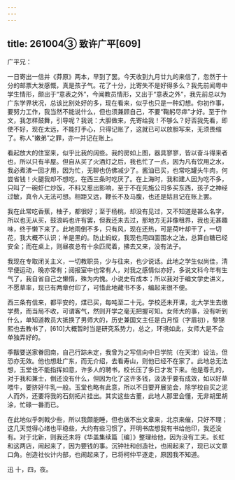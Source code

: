 ```yaml
---
---
---
```

title: 261004③ 致许广平[609]
---




广平兄：

一日寄出一信并《莽原》两本，早到了罢。今天收到九月廿九的来信了，忽然于十分的邮票大发感慨，真是孩子气。花了十分，比寄失不是好得多么？我先前闻粤中学生情形，颇出于“意表之外”，今闻教员情形，又出于“意表之外”，我先前总以为广东学界状况，总该比别处好的多，现在看来，似乎也只是一种幻想。你初作事，要努力工作，我当然不能说什么，但也须兼顾自己，不要“鞠躬尽瘁”才好。至于作文，我怎样鼓舞，引导呢？我说：大胆做来，先寄给我！不够么？好否我先看，即使不好，现在太远，不能打手心，只得记账了，这就已可以放胆写来，无须畏缩了。称人“嫩弟”之罪，亦一并记在账上。



看起放大的住室来，似乎比我的阔些。我的房如上图，器具寥寥，皆以奋斗得来者也，所以只有半屋。但自从买了火酒灯之后，我也忙了一点，因为凡有饮用之水，我必煮沸一回才用，因为忙，无聊也仿佛减少了。酱油已买，也常吃罐头牛肉，何尝省钱！火腿我却不想吃，在西三条时吃厌了。在上海时，我和建人因为吃不多，只叫了一碗虾仁炒饭，不料又惹出影响，至于不在先施公司多买东西，孩子之神经过敏，真令人无法可想。相距又远，鞭长不及马腹，也还是姑且记在账上罢。

我在此常吃香蕉，柚子，都很好；至于杨桃，却没有见过，又不知道是甚么名字，所以也无从买，鼓浪屿也许有罢，但我还未去过，那地方无非像租界，我也无甚趣味，终于懒下来了。此地雨倒不多，只有风，现在还热，可是荷叶却干了，一切花，我大概不认识；羊是黑的。防止蚂蚁，我现也用四面围水之法，总算白糖已经安全；而在桌上，则昼夜总有十余匹爬着，拂去又来，没有法子。

我现在专取闭关主义，一切教职员，少与往来，也少说话。此地之学生似尚佳，清早便运动，晚亦常有；阅报室中也常有人，对我之感情似亦好，多说文科今年有生气了，我自省自己之懒惰，殊为内愧。小说史有成本；所以我对于编文学史讲义，不愿草率，现已有两章付印了，可惜此地藏书不多，编起来很不便。

西三条有信来，都平安的，煤已买，每吨至二十元。学校还未开课，北大学生去缴学费，而当局不收，可谓客气，然则开学之毫无把握可知。女师大的事，没有听到什么，单知道教员大抵换了男师大的，历史兼国文主任是白月恒（字眉初），黎锦熙也去教书了，[610]大概暂时当是研究系势力，总之，环境如此，女师大是不会单独弄好的。

季黻要送家眷回南，自己行踪未定，我曾为之写信向中日学院（在天津）设法，但恐亦无效。他也想赴广东，而无介绍，去看寿山，则他已经不在家了。此地总无法想，玉堂也不能指挥如意，许多人的聘书，校长压了多日才发下来。他是尊孔的，对于我和兼士，倒还没有什么，但因为化了这许多钱，汲汲乎要有成效，如以好草喂牛，要挤好牛乳一般。玉堂也略有此意，所以不日要开展览会，除学校自买之泥人而外，还要将我的石刻拓片挂出。其实这些古董，此地人那里会懂，无非胡里胡涂，忙碌一番而已。

在此地似乎刺戟少些，所以我颇能睡，但也做不出文章来，北京来催，只好不理；这几天觉得心绪也平稳些，大约有些习惯了。开明书店想我有书给他印，我还没有。对于北新，则我还未将《华盖集续篇［编］》整理给他，因为没有工夫。长虹和这两店，闹起来了，因为要钱的事。沉钟社和创造社，也闹起来了，现已以文章口角。创造社伙计内部，也闹起来了，已将柯仲平逐走，原因我不知道。

迅 十，四，夜。